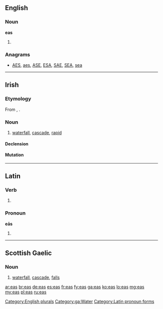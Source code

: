 {{also|EAS}}
==English==

===Noun===
'''eas'''

# {{plural of|[[ea]]}}

===Anagrams===
* [[AES#English|AES]], [[aes#English|aes]], [[ASE#English|ASE]], [[ESA#English|ESA]], [[SAE#English|SAE]], [[SEA#English|SEA]], [[sea#English|sea]]

[[Category:English plurals]]

----

==Irish==

===Etymology===
From {{etyl|sga|ga}} {{term|es|lang=sga}}, {{term|ess|lang=sga}}.

===Noun===
{{infl|ga|noun|g=m}}

# [[waterfall]], [[cascade]], [[rapid]]

====Declension====
{{ga-noun-m3|e|as|asa|asanna}}

====Mutation====
{{ga mut vowel}}

[[Category:ga:Water]]

----

==Latin==

===Verb===
{{la-verb-form|eās}}

# {{conjugation of|[[eo#Latin|eō]]||2|s|pres|act|sub}}

===Pronoun===
'''eās'''

# {{inflection of|is|is|acc|f|p|lang=la}}

[[Category:Latin pronoun forms]]

----

==Scottish Gaelic==

===Noun===
{{gd-noun|g=m|gen=easa|pl=easan}}

# [[waterfall]], [[cascade]], [[falls]]

[[ar:eas]]
[[br:eas]]
[[de:eas]]
[[es:eas]]
[[fr:eas]]
[[fy:eas]]
[[ga:eas]]
[[ko:eas]]
[[lo:eas]]
[[mg:eas]]
[[my:eas]]
[[pl:eas]]
[[ru:eas]]